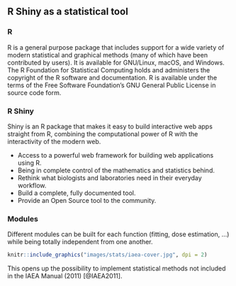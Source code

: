 ## R Shiny as a statistical tool {#intro-rlang}

### R

R is a general purpose package that includes support for a wide variety of modern
statistical and graphical methods (many of which have been contributed by users). It is available for GNU/Linux, macOS, and Windows. The R Foundation for Statistical Computing holds and administers the copyright of the R software and documentation. R is available under the terms of the Free Software Foundation's GNU General Public License in source code form.

### R Shiny

Shiny is an R package that makes it easy to build interactive web apps straight from R, combining the computational power of R with the interactivity of the modern web.

- Access to a powerful web framework for building web applications using R.
- Being in complete control of the mathematics and statistics behind.
- Rethink what biologists and laboratories need in their everyday workflow.
- Build a complete, fully documented tool.
- Provide an Open Source tool to the community.

### Modules {#intro-background-modules}

Different modules can be built for each function (fitting, dose estimation, ...) while being totally independent from one another.

```r
knitr::include_graphics("images/stats/iaea-cover.jpg", dpi = 2)
```

This opens up the possibility to implement statistical methods not included in the IAEA Manual (2011) [@IAEA2011].
